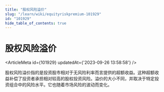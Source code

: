 ```yaml
---
title: "股权风险溢价"
slug: "/learn/wiki/equityriskpremium-101929"
id: "101929"
hide_table_of_contents: true
---
```



# 股权风险溢价

<ArticleMeta id={101929} updatedAt={'2023-09-26 13:58:58'} />
<div className='border-solid border-b border-t-0 my-4 border-[var(--ifm-color-gray-300)]' />

股权风险溢价指的是投资股市相对于无风险利率而言提供的超额收益。这种超额收益补偿了投资者承担相对较高的股权投资风险。溢价的大小不同，并取决于特定投资组合中的风险水平。它也随着市场风险的波动而变化。
